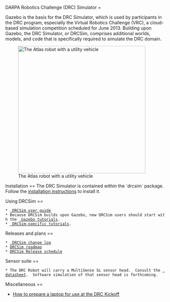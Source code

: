 DARPA Robotics Challenge (DRC) Simulator
=

Gazebo is the basis for the DRC Simulator, which is used by participants in the DRC program, especially the Virtual Robotics Challenge (VRC), a cloud-based simulation competition scheduled for June 2013.  Building upon Gazebo, the DRC Simulator, or DRCSim, comprises additional worlds, models, and code that is specifically required to simulate the DRC domain.

[[File:DRCsim_SOA2.png|thumb|center|x400px|The Atlas robot with a utility vehicle]]

Installation
==
The DRC Simulator is contained within the `drcsim` package.  Follow the [[DRC/Install | installation instructions]] to install it.


Using DRCSim
==
 * [[DRC/UserGuide | DRCSim user guide]]
 * Because DRCSim builds upon Gazebo, new DRCSim users should start with the [[Tutorials | Gazebo tutorials]].  
 * [[DRC/Tutorials | DRCSim-specific tutorials]].

Releases and plans
==
 * [[DRC/Change log | DRCSim change log]]
 * [[DRC/Roadmap|DRCSim roadmap]]
 * [[DRC/ReleaseSchedule|DRCSim Release schedule]]

Sensor suite
==
 * The DRC Robot will carry a MultiSense SL sensor head.  Consult the [[Media:MultiSense_SL.PDF | datasheet]].  Software simulation of that sensor head is forthcoming.


Miscellaneous
==
* [[DRC/DRCKickoffLaptops|How to prepare a laptop for use at the DRC Kickoff]]
